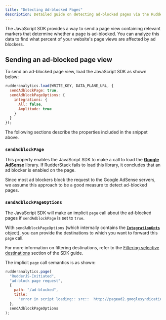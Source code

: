 ```yaml
---
title: "Detecting Ad-blocked Pages"
description: Detailed guide on detecting ad-blocked pages via the RudderStack JavaScript SDK.
---
```


The JavaScript SDK provides a way to send a page view containing relevant markers that determine whether a page is ad-blocked. You can analyze this data to find what percent of your website's page views are affected by ad blockers.

## Sending an ad-blocked page view

To send an ad-blocked page view, load the JavaScript SDK as shown below:

```javascript
rudderanalytics.load(WRITE_KEY, DATA_PLANE_URL, {
  sendAdblockPage: true,
  sendAdblockPageOptions: {
    integrations: {
      All: false,
      Amplitude: true
    }
  }
});
```

The following sections describe the properties included in the snippet above.

### `sendAdblockPage`

This property enables the JavaScript SDK to make a call to load the [**Google AdSense**](https://www.google.com/adsense/start/) library. If RudderStack fails to load this library, it concludes that an ad blocker is enabled on the page.

<div class="infoBlock">

Since most ad blockers block the request to the Google AdSense servers, we assume this approach to be a good measure to detect ad-blocked pages.

</div>

### `sendAdblockPageOptions`

The JavaScript SDK will make an implicit `page` call about the ad-blocked pages if `sendAdblockPage` is set to `true`.

With `sendAdblockPageOptions` \(which internally contains the [**`IntegrationOpts`**](https://www.rudderstack.com/docs/sources/sdks/rudderstack-javascript-sdk/#integrationopts) object\), you can provide the destinations to which you want to forward this `page` call.

<div class="infoBlock">

For more information on filtering destinations, refer to the <a href="https://www.rudderstack.com/docs/sources/sdks/rudderstack-javascript-sdk/#filtering-selective-destinations">Filtering selective destinations</a> section of the SDK guide.

</div>

The implicit `page` call semantics is as shown:

```javascript
rudderanalytics.page(
  "RudderJS-Initiated",
  "ad-block page request",
  {
    path: "/ad-blocked",
    title:
      "error in script loading:: src::  http://pagead2.googlesyndication.com/pagead/js/adsbygoogle.js id:: ad-block"
  },
  sendAdblockPageOptions
);
```
